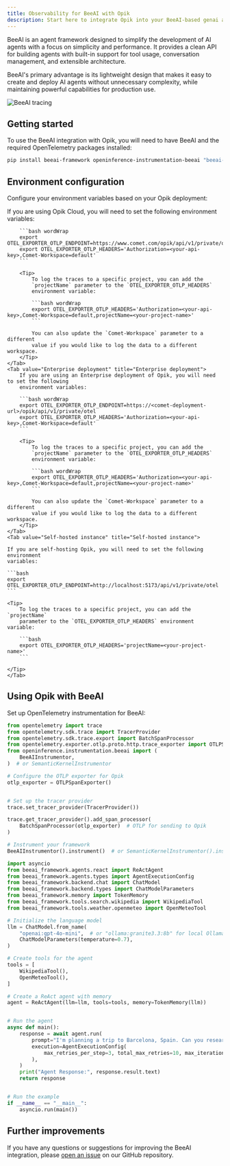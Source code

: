 ```yaml
---
title: Observability for BeeAI with Opik
description: Start here to integrate Opik into your BeeAI-based genai application for end-to-end LLM observability, unit testing, and optimization.
---
```


BeeAI is an agent framework designed to simplify the development of AI agents with a focus on simplicity and performance. It provides a clean API for building agents with built-in support for tool usage, conversation management, and extensible architecture.

BeeAI's primary advantage is its lightweight design that makes it easy to create and deploy AI agents without unnecessary complexity, while maintaining powerful capabilities for production use.

<Frame>
  <img src="/img/tracing/beeai_integration.png" alt="BeeAI tracing" />
</Frame>

## Getting started

To use the BeeAI integration with Opik, you will need to have BeeAI and the required OpenTelemetry packages installed:

```bash
pip install beeai-framework openinference-instrumentation-beeai "beeai-framework[wikipedia]" opentelemetry-api opentelemetry-sdk opentelemetry-exporter-otlp
```

## Environment configuration

Configure your environment variables based on your Opik deployment:

<Tabs>
    <Tab value="Opik Cloud" title="Opik Cloud">
        If you are using Opik Cloud, you will need to set the following
        environment variables:
            
        ```bash wordWrap
        export OTEL_EXPORTER_OTLP_ENDPOINT=https://www.comet.com/opik/api/v1/private/otel
        export OTEL_EXPORTER_OTLP_HEADERS='Authorization=<your-api-key>,Comet-Workspace=default'
        ```

        <Tip>
            To log the traces to a specific project, you can add the
            `projectName` parameter to the `OTEL_EXPORTER_OTLP_HEADERS`
            environment variable:

            ```bash wordWrap
            export OTEL_EXPORTER_OTLP_HEADERS='Authorization=<your-api-key>,Comet-Workspace=default,projectName=<your-project-name>'
            ```

            You can also update the `Comet-Workspace` parameter to a different
            value if you would like to log the data to a different workspace.
        </Tip>
    </Tab>
    <Tab value="Enterprise deployment" title="Enterprise deployment">
        If you are using an Enterprise deployment of Opik, you will need to set the following
        environment variables:

        ```bash wordWrap
        export OTEL_EXPORTER_OTLP_ENDPOINT=https://<comet-deployment-url>/opik/api/v1/private/otel
        export OTEL_EXPORTER_OTLP_HEADERS='Authorization=<your-api-key>,Comet-Workspace=default'
        ```

        <Tip>
            To log the traces to a specific project, you can add the
            `projectName` parameter to the `OTEL_EXPORTER_OTLP_HEADERS`
            environment variable:

            ```bash wordWrap
            export OTEL_EXPORTER_OTLP_HEADERS='Authorization=<your-api-key>,Comet-Workspace=default,projectName=<your-project-name>'
            ```

            You can also update the `Comet-Workspace` parameter to a different
            value if you would like to log the data to a different workspace.
        </Tip>
    </Tab>
    <Tab value="Self-hosted instance" title="Self-hosted instance">

    If you are self-hosting Opik, you will need to set the following environment
    variables:

    ```bash
    export OTEL_EXPORTER_OTLP_ENDPOINT=http://localhost:5173/api/v1/private/otel
    ```

    <Tip>
        To log the traces to a specific project, you can add the `projectName`
        parameter to the `OTEL_EXPORTER_OTLP_HEADERS` environment variable:

        ```bash
        export OTEL_EXPORTER_OTLP_HEADERS='projectName=<your-project-name>'
        ```

    </Tip>
    </Tab>

</Tabs>

## Using Opik with BeeAI

Set up OpenTelemetry instrumentation for BeeAI:

```python
from opentelemetry import trace
from opentelemetry.sdk.trace import TracerProvider
from opentelemetry.sdk.trace.export import BatchSpanProcessor
from opentelemetry.exporter.otlp.proto.http.trace_exporter import OTLPSpanExporter
from openinference.instrumentation.beeai import (
    BeeAIInstrumentor,
)  # or SemanticKernelInstrumentor

# Configure the OTLP exporter for Opik
otlp_exporter = OTLPSpanExporter()


# Set up the tracer provider
trace.set_tracer_provider(TracerProvider())

trace.get_tracer_provider().add_span_processor(
    BatchSpanProcessor(otlp_exporter)  # OTLP for sending to Opik
)

# Instrument your framework
BeeAIInstrumentor().instrument()  # or SemanticKernelInstrumentor().instrument()

import asyncio
from beeai_framework.agents.react import ReActAgent
from beeai_framework.agents.types import AgentExecutionConfig
from beeai_framework.backend.chat import ChatModel
from beeai_framework.backend.types import ChatModelParameters
from beeai_framework.memory import TokenMemory
from beeai_framework.tools.search.wikipedia import WikipediaTool
from beeai_framework.tools.weather.openmeteo import OpenMeteoTool

# Initialize the language model
llm = ChatModel.from_name(
    "openai:gpt-4o-mini",  # or "ollama:granite3.3:8b" for local Ollama
    ChatModelParameters(temperature=0.7),
)

# Create tools for the agent
tools = [
    WikipediaTool(),
    OpenMeteoTool(),
]

# Create a ReAct agent with memory
agent = ReActAgent(llm=llm, tools=tools, memory=TokenMemory(llm))


# Run the agent
async def main():
    response = await agent.run(
        prompt="I'm planning a trip to Barcelona, Spain. Can you research key attractions and landmarks I should visit, and also tell me what the current weather conditions are like there?",
        execution=AgentExecutionConfig(
            max_retries_per_step=3, total_max_retries=10, max_iterations=5
        ),
    )
    print("Agent Response:", response.result.text)
    return response


# Run the example
if __name__ == "__main__":
    asyncio.run(main())
```

## Further improvements

If you have any questions or suggestions for improving the BeeAI integration, please [open an issue](https://github.com/comet-ml/opik/issues/new/choose) on our GitHub repository.
